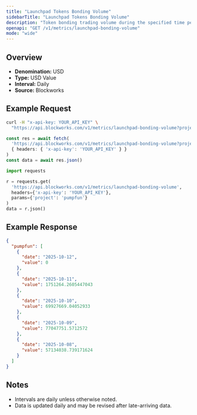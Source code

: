 ```yaml
---
title: "Launchpad Tokens Bonding Volume"
sidebarTitle: "Launchpad Tokens Bonding Volume"
description: "Token bonding trading volume during the specified time period for given launchpad."
openapi: "GET /v1/metrics/launchpad-bonding-volume"
mode: "wide"
---
```


## Overview

- **Denomination:** USD
- **Type:** USD Value
- **Interval:** Daily
- **Source:** Blockworks

## Example Request

<CodeGroup>

```bash cURL
curl -H "x-api-key: YOUR_API_KEY" \
  "https://api.blockworks.com/v1/metrics/launchpad-bonding-volume?project=pumpfun"
```

```typescript TypeScript
const res = await fetch(
  'https://api.blockworks.com/v1/metrics/launchpad-bonding-volume?project=pumpfun',
  { headers: { 'x-api-key': 'YOUR_API_KEY' } }
)
const data = await res.json()
```

```python Python
import requests

r = requests.get(
  'https://api.blockworks.com/v1/metrics/launchpad-bonding-volume',
  headers={'x-api-key': 'YOUR_API_KEY'},
  params={'project': 'pumpfun'}
)
data = r.json()
```

</CodeGroup>

## Example Response

```json
{
  "pumpfun": [
    {
      "date": "2025-10-12",
      "value": 0
    },
    {
      "date": "2025-10-11",
      "value": 1751264.2605447043
    },
    {
      "date": "2025-10-10",
      "value": 69927669.04052933
    },
    {
      "date": "2025-10-09",
      "value": 77047751.5712572
    },
    {
      "date": "2025-10-08",
      "value": 57134038.739171624
    }
  ]
}
```

## Notes
- Intervals are daily unless otherwise noted.
- Data is updated daily and may be revised after late-arriving data.